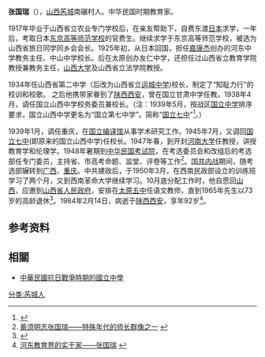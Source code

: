 '''张国瑞'''（{{bd|1893年||1984年|2月14日}}），[[山西|山西]][[芮城|芮城]]南碾村人。中华民国时期教育家。

1917年毕业于山西省立农业专门学校后，在亲友帮助下，自费东渡[[日本|日本]]求学，一年后，考取日本[[东京高等师范学校|东京高等师范学校]]的官费生。继续求学于东京高等师范学校，被选为山西省旅日同学同乡会会长。1925年初，从日本回国，担任[[嘉康杰|嘉康杰]]创办的河东中学教务主任、中山中学校长。后在太原创办友仁中学，还担任过山西省立教育学院教授兼教务主任，[[山西大学|山西大学]]及山西省立法学院教授。

1934年任山西省第二中学（后改为山西省立[[运城中学|运城中学]])校长，制定了“知耻力行"的校训和校歌。 之后他携带家眷到了[[陕西|陕西]][[西安|西安]]，曾在国立甘肃中学任教。1938年4月，调任国立山西中学校务委员兼校长。（注：1939年5月，按战区[[中華民國抗日戰爭時期的國立中學|国立中学]]排序要求，国立山西中学更名为“国立第七中学”。简称“[[国立七中|国立七中]]”<ref>{{Cite web |url=http://daj.hanzhong.gov.cn/nry.jsp?urltype=news.NewsContentUrl&wbnewsid=9171&wbtreeid=1043 |title=抗战时期的国立七中 |accessdate=2013-09-01 |archive-date=2013-11-03 |archive-url=https://web.archive.org/web/20131103082812/http://daj.hanzhong.gov.cn/nry.jsp?urltype=news.NewsContentUrl&wbnewsid=9171&wbtreeid=1043 |dead-url=no }}</ref>。）

1939年1月，调任重庆，在[[国立编译馆|国立编译馆]]从事学术研究工作。1945年7月，又调回[[国立七中|国立七中]](即原来的国立山西中学)任校长。1947年春，到开封[[河南大学|河南大学]]任教授，讲授教育学和伦理学。1948年暑期到[[中华民国考试院|中华民国考试院]]，在考选委员会和改组后的考选部任专门委员，主持省、市高考命题、监堂、评卷等工作<ref>[http://www.sxycrb.com/html/66/n-54166.html  蓄须明志张国瑞——特殊年代的师长群像之一] {{webarchive|url=https://web.archive.org/web/20131005093414/http://www.sxycrb.com/html/66/n-54166.html |date=2013-10-05 }}</ref>。[[国共内战|国共内战]]期间，随考选部辗转到[[广西|广西]]、[[重庆|重庆]]。中共建政后，于1950年3月，在西南民政部设立的训练班学习了两个月，又到西南革命大学继续学习。10月底分配工作时，他自愿回[[山西|山西]]，应邀到[[山西省人民政府|山西省人民政府]]，安排在[[太原五中|太原五中]]任语文教师，直到1965年先生以73岁的高龄退休<ref>{{Cite web |url=http://www.sxyczx.com/zhuzhanwenzhang/xuexiaogaikuang/2010-09-26/192.html |title=山西省运城中学 校史回顾 |access-date=2013-09-01 |archive-url=https://web.archive.org/web/20130822151625/http://www.sxyczx.com/zhuzhanwenzhang/xuexiaogaikuang/2010-09-26/192.html |archive-date=2013-08-22 |dead-url=yes }}</ref>。1984年2月14日，病逝于[[陕西|陕西]][[西安|西安]]，享年92岁<ref>[http://www.sxycrb.com/html/66/n-54166.html  河东教育界的实干家——张国瑞] {{webarchive|url=https://web.archive.org/web/20131005093414/http://www.sxycrb.com/html/66/n-54166.html |date=2013-10-05 }}</ref>。

==参考资料==
{{reflist}}

==相關==
*[[中華民國抗日戰爭時期的國立中學|中華民國抗日戰爭時期的國立中學]]

[[分类:芮城人|分类:芮城人]]

{{山西省示范高中}}
{{民国时期山西教育}}